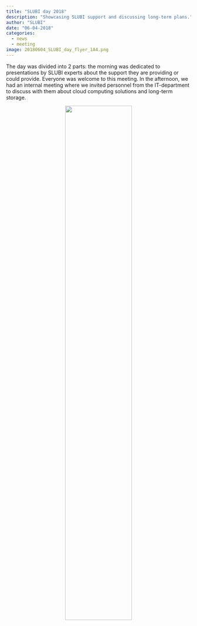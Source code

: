 ```yaml
---
title: "SLUBI day 2018"
description: "Showcasing SLUBI support and discussing long-term plans."
author: "SLUBI"
date: "06-04-2018"
categories:
  - news
  - meeting
image: 20180604_SLUBI_day_flyer_1A4.png
---
```


The day was divided into 2 parts: the morning was dedicated to presentations by SLUBI experts about the support they are providing or could provide. Everyone was welcome to this meeting. In the afternoon, we had an internal meeting where we invited personnel from the IT-department to discuss with them about cloud computing solutions and long-term storage.

<center>
![](20180604_SLUBI_day_flyer_1A4.png){ .class width=60%}